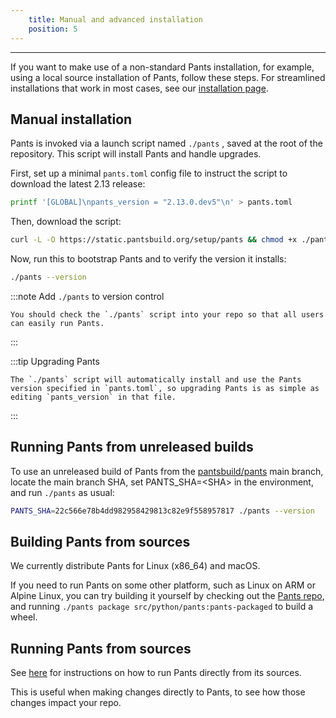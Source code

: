 ```yaml
---
    title: Manual and advanced installation
    position: 5
---
```


---

If you want to make use of a non-standard Pants installation, for example, using a local source installation of Pants, follow these steps. For streamlined installations that work in most cases, see our [installation page](./installing-pants.mdx).

## Manual installation

Pants is invoked via a launch script named `./pants` , saved at the root of the repository. This script will install Pants and handle upgrades.

First, set up a minimal `pants.toml` config file to instruct the script to download the latest 2.13 release:

```bash
printf '[GLOBAL]\npants_version = "2.13.0.dev5"\n' > pants.toml
```

Then, download the script:

```bash
curl -L -O https://static.pantsbuild.org/setup/pants && chmod +x ./pants
```

Now, run this to bootstrap Pants and to verify the version it installs:

```bash
./pants --version
```

:::note Add `./pants` to version control

    You should check the `./pants` script into your repo so that all users can easily run Pants.

:::

:::tip Upgrading Pants

    The `./pants` script will automatically install and use the Pants version specified in `pants.toml`, so upgrading Pants is as simple as editing `pants_version` in that file.

:::

## Running Pants from unreleased builds

To use an unreleased build of Pants from the [pantsbuild/pants](https://github.com/pantsbuild/pants) main branch, locate the main branch SHA, set PANTS_SHA=\<SHA> in the environment, and run `./pants` as usual:

```bash
PANTS_SHA=22c566e78b4dd982958429813c82e9f558957817 ./pants --version
```

## Building Pants from sources

We currently distribute Pants for Linux (x86_64) and macOS.

If you need to run Pants on some other platform, such as Linux on ARM or Alpine Linux, you can try building it yourself by checking out the [Pants repo](https://github.com/pantsbuild/pants), and running `./pants package src/python/pants:pants-packaged` to build a wheel.

## Running Pants from sources

See [here](../../contributions/development/running-pants-from-sources.mdx) for instructions on how to run Pants directly from its sources.

This is useful when making changes directly to Pants, to see how those changes impact your repo.

